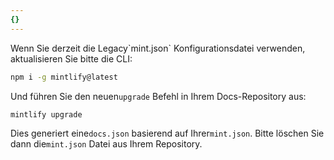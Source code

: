 ```yaml
---
{}
---
```


<Note>
  Wenn Sie derzeit die Legacy`mint.json` Konfigurationsdatei verwenden, aktualisieren Sie bitte die CLI:

  ```sh
  npm i -g mintlify@latest
  ```

  Und führen Sie den neuen`upgrade` Befehl in Ihrem Docs-Repository aus:

  ```sh
  mintlify upgrade
  ```

  Dies generiert eine`docs.json` basierend auf Ihrer`mint.json`. Bitte löschen Sie dann die`mint.json` Datei aus Ihrem Repository.
</Note>
